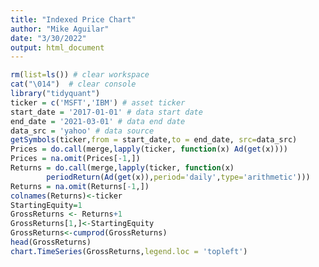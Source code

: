 ```yaml
---
title: "Indexed Price Chart"
author: "Mike Aguilar"
date: "3/30/2022"
output: html_document
---
```



<!-- ### Indexed Price Chart -->
```r
rm(list=ls()) # clear workspace
cat("\014")  # clear console
library("tidyquant") 
ticker = c('MSFT','IBM') # asset ticker
start_date = '2017-01-01' # data start date
end_date = '2021-03-01' # data end date
data_src = 'yahoo' # data source
getSymbols(ticker,from = start_date,to = end_date, src=data_src)
Prices = do.call(merge,lapply(ticker, function(x) Ad(get(x))))
Prices = na.omit(Prices[-1,])
Returns = do.call(merge,lapply(ticker, function(x) 
        periodReturn(Ad(get(x)),period='daily',type='arithmetic')))
Returns = na.omit(Returns[-1,])
colnames(Returns)<-ticker
StartingEquity=1
GrossReturns <- Returns+1
GrossReturns[1,]<-StartingEquity 
GrossReturns<-cumprod(GrossReturns)
head(GrossReturns)
chart.TimeSeries(GrossReturns,legend.loc = 'topleft')
```